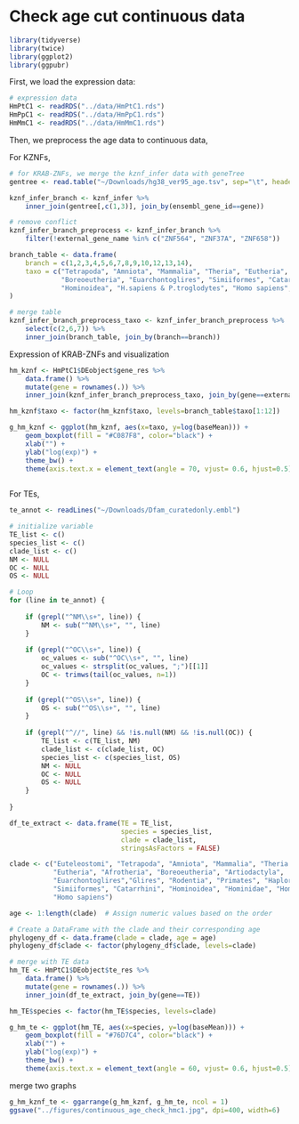# Check age cut continuous data

```r
library(tidyverse)
library(twice)
library(ggplot2)
library(ggpubr)
```

First, we load the expression data:

```r
# expression data
HmPtC1 <- readRDS("../data/HmPtC1.rds")
HmPpC1 <- readRDS("../data/HmPpC1.rds")
HmMmC1 <- readRDS("../data/HmMmC1.rds")
```

Then, we preprocess the age data to continuous data,

For KZNFs,

```r
# for KRAB-ZNFs, we merge the kznf_infer data with geneTree
gentree <- read.table("~/Downloads/hg38_ver95_age.tsv", sep="\t", header=TRUE)

kznf_infer_branch <- kznf_infer %>%
    inner_join(gentree[,c(1,3)], join_by(ensembl_gene_id==gene))

# remove conflict
kznf_infer_branch_preprocess <- kznf_infer_branch %>%
    filter(!external_gene_name %in% c("ZNF564", "ZNF37A", "ZNF658"))

branch_table <- data.frame(
    branch = c(1,2,3,4,5,6,7,8,9,10,12,13,14),
    taxo = c("Tetrapoda", "Amniota", "Mammalia", "Theria", "Eutheria",
             "Boreoeutheria", "Euarchontoglires", "Simiiformes", "Catarrhini",
             "Hominoidea", "H.sapiens & P.troglodytes", "Homo sapiens", "Homo sapiens")
)

# merge table
kznf_infer_branch_preprocess_taxo <- kznf_infer_branch_preprocess %>%
    select(c(2,6,7)) %>%
    inner_join(branch_table, join_by(branch==branch))
```

Expression of KRAB-ZNFs and visualization

```r
hm_kznf <- HmPtC1$DEobject$gene_res %>%
    data.frame() %>%
    mutate(gene = rownames(.)) %>%
    inner_join(kznf_infer_branch_preprocess_taxo, join_by(gene==external_gene_name))

hm_kznf$taxo <- factor(hm_kznf$taxo, levels=branch_table$taxo[1:12])

g_hm_kznf <- ggplot(hm_kznf, aes(x=taxo, y=log(baseMean))) +
    geom_boxplot(fill = "#C087F8", color="black") +
    xlab("") +
    ylab("log(exp)") +
    theme_bw() +
    theme(axis.text.x = element_text(angle = 70, vjust= 0.6, hjust=0.5)) 
    
```

For TEs,

```r
te_annot <- readLines("~/Downloads/Dfam_curatedonly.embl")

# initialize variable
TE_list <- c()
species_list <- c()
clade_list <- c()
NM <- NULL
OC <- NULL
OS <- NULL

# Loop
for (line in te_annot) {
    
    if (grepl("^NM\\s+", line)) {
        NM <- sub("^NM\\s+", "", line)
    }
    
    if (grepl("^OC\\s+", line)) {
        oc_values <- sub("^OC\\s+", "", line)
        oc_values <- strsplit(oc_values, ";")[[1]]
        OC <- trimws(tail(oc_values, n=1))
    }
    
    if (grepl("^OS\\s+", line)) {
        OS <- sub("^OS\\s+", "", line)
    }
    
    if (grepl("^//", line) && !is.null(NM) && !is.null(OC)) {
        TE_list <- c(TE_list, NM)
        clade_list <- c(clade_list, OC)
        species_list <- c(species_list, OS)
        NM <- NULL
        OC <- NULL
        OS <- NULL
    }
    
}

df_te_extract <- data.frame(TE = TE_list, 
                            species = species_list, 
                            clade = clade_list,
                            stringsAsFactors = FALSE)

clade <- c("Euteleostomi", "Tetrapoda", "Amniota", "Mammalia", "Theria <mammals>",
           "Eutheria", "Afrotheria", "Boreoeutheria", "Artiodactyla",
           "Euarchontoglires","Glires", "Rodentia", "Primates", "Haplorrhini",
           "Simiiformes", "Catarrhini", "Hominoidea", "Hominidae", "Homininae", 
           "Homo sapiens")

age <- 1:length(clade)  # Assign numeric values based on the order

# Create a DataFrame with the clade and their corresponding age
phylogeny_df <- data.frame(clade = clade, age = age)
phylogeny_df$clade <- factor(phylogeny_df$clade, levels=clade)
```

```r
# merge with TE data
hm_TE <- HmPtC1$DEobject$te_res %>%
    data.frame() %>%
    mutate(gene = rownames(.)) %>%
    inner_join(df_te_extract, join_by(gene==TE))

hm_TE$species <- factor(hm_TE$species, levels=clade)

g_hm_te <- ggplot(hm_TE, aes(x=species, y=log(baseMean))) +
    geom_boxplot(fill = "#76D7C4", color="black") +
    xlab("") +
    ylab("log(exp)") +
    theme_bw() +
    theme(axis.text.x = element_text(angle = 60, vjust= 0.6, hjust=0.5))
```

merge two graphs

```r
g_hm_kznf_te <- ggarrange(g_hm_kznf, g_hm_te, ncol = 1)
ggsave("../figures/continuous_age_check_hmc1.jpg", dpi=400, width=6)
```
